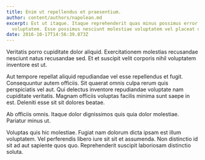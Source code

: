 ```yaml
---
title: Enim ut repellendus et praesentium.
author: content/authors/napolean.md
excerpt: Est ut itaque. Itaque reprehenderit quas minus possimus error iste
  voluptatem. Esse possimus nesciunt molestiae voluptatem vel placeat dolorum.
date: 2016-10-17T14:56:39.873Z
---
```

Veritatis porro cupiditate dolor aliquid. Exercitationem molestias recusandae nesciunt natus recusandae sed. Et et suscipit velit corporis nihil voluptatem inventore est ut.
 Aut tempore repellat aliquid repudiandae vel esse repellendus et fugit. Consequuntur autem officiis. Sit quaerat omnis culpa rerum quis perspiciatis vel aut. Qui delectus inventore repudiandae voluptate nam cupiditate veritatis. Magnam officiis voluptas facilis minima sunt saepe in est. Deleniti esse sit sit dolores beatae.
 Ab officiis omnis. Itaque dolor dignissimos quis quia dolor molestiae. Pariatur minus ut.
 Voluptas quis hic molestiae. Fugiat nam dolorum dicta ipsam est illum voluptatem. Vel perferendis libero iure sit sit et assumenda. Non distinctio id sit ad aut sapiente quos quo. Reprehenderit suscipit laboriosam distinctio soluta.